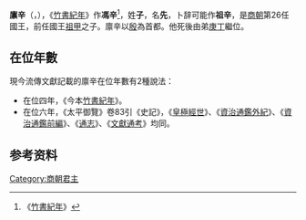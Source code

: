'''廪辛'''（{{標音|字=廪|拼音=Lǐn|注音=ㄌㄧㄣˇ}}，{{bd|？||？||catIdx=Z}}），《[[竹書紀年|竹書紀年]]》作'''馮辛'''<ref>《[[竹書紀年|竹書紀年]]》</ref>，姓'''子'''，名'''先'''，卜辞可能作'''祖辛'''，是[[商朝|商朝]]第26任國王，前任國王[[祖甲|祖甲]]之子。廪辛以[[殷|殷]]為首都。他死後由弟[[庚丁|庚丁]]繼位。

== 在位年數 ==
現今流傳文獻記載的廪辛在位年數有2種說法：

*在位四年，《今本[[竹書紀年|竹書紀年]]》。
*在位六年，《太平御覽》卷83引《史記》，《[[皇極經世|皇極經世]]》、《[[資治通鑑外紀|資治通鑑外紀]]》、《[[資治通鑑前編|資治通鑑前編]]》、《[[通志|通志]]》、《[[文獻通考|文獻通考]]》均同。

== 参考资料 ==
{{Reflist}}

{{中国君主|父[[祖甲|祖甲]]|弟[[庚丁|庚丁]]|[[商朝君主列表|商朝國君]]|第26代<br/>（一說27代）}}
{{商朝君主}}

[[Category:商朝君主|Category:商朝君主]]